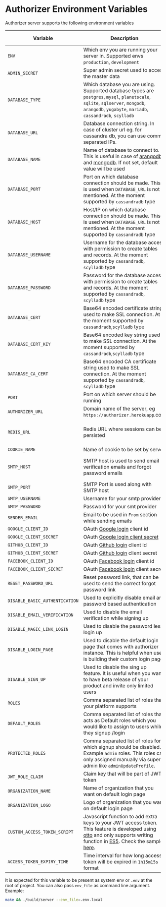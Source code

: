 # Authorizer Environment Variables

Authorizer server supports the following environment variables

| Variable                       | Description                                                                                                                                                                                                                                                                                                                        | Required | Default Value                                             |
| ------------------------------ | ---------------------------------------------------------------------------------------------------------------------------------------------------------------------------------------------------------------------------------------------------------------------------------------------------------------------------------- | -------- | --------------------------------------------------------- |
| `ENV`                          | Which env you are running your server in. Supported envs `production`, `development`                                                                                                                                                                                                                                               | true     | `production`                                              |
| `ADMIN_SECRET`                 | Super admin secret used to access the master data                                                                                                                                                                                                                                                                                  | true     |                                                           |
| `DATABASE_TYPE`                | Which database you are using. Supported database types are `postgres`, `mysql`, `planetscale`, `sqlite`, `sqlserver`, `mongodb`, `arangodb`, `yugabyte`, `mariadb`, `cassandradb`, `scylladb`                                                                                                                                      | true     |                                                           |
| `DATABASE_URL`                 | Database connection string. In case of cluster url eg. for cassandra db, you can use comma  separated IPs.                                                                                                                                                                                                                         | true     |                                                           |
| `DATABASE_NAME`                | Name of database to connect to. This is useful in case of [arangodb](https://www.arangodb.com/) and [mongodb](https://www.mongodb.com/). If not set, default value will be used                                                                                                                                                    | false    | `authorizer`                                              |
| `DATABASE_PORT`                | Port on which database connection should be made. This is used when `DATABASE_URL` is not mentioned. At the moment supported by `cassandradb` type                                                                                                                                                                                 | false    |                                                           |
| `DATABASE_HOST`                | Host/IP on which database connection should be made. This is used when `DATABASE_URL` is not mentioned. At the moment supported by `cassandradb` type                                                                                                                                                                              | false    |                                                           |
| `DATABASE_USERNAME`            | Username for the database access with permission to create tables and records. At the moment supported by `cassandradb`, `scylladb` type                                                                                                                                                                                           | false    |                                                           |
| `DATABASE_PASSWORD`            | Password for the database access with permission to create tables and records. At the moment supported by `cassandradb`, `scylladb` type                                                                                                                                                                                           | false    |                                                           |
| `DATABASE_CERT`                | Base64 encoded certificate string used to make SSL connection. At the moment supported by `cassandradb`,`scylladb` type                                                                                                                                                                                                            | false    |                                                           |
| `DATABASE_CERT_KEY`            | Base64 encoded key string used to make SSL connection. At the moment supported by `cassandradb`,`scylladb` type                                                                                                                                                                                                                    | false    |                                                           |
| `DATABASE_CA_CERT`             | Base64 encoded CA certificate string used to make SSL connection. At the moment supported by `cassandradb`, `scylladb` type                                                                                                                                                                                                        | false    |                                                           |
| `PORT`                         | Port on which server should be running                                                                                                                                                                                                                                                                                             | true     | 8080                                                      |
| `AUTHORIZER_URL`               | Domain name of the server, eg `https://authorizer.herokuapp`.com                                                                                                                                                                                                                                                                   | false    |                                                           |
| `REDIS_URL`                    | Redis URL where sessions can be persisted                                                                                                                                                                                                                                                                                          | false    | sessions will be stored in memory                         |
| `COOKIE_NAME`                  | Name of cookie to be set by server                                                                                                                                                                                                                                                                                                 | true     | authorizer                                                |
| `SMTP_HOST`                    | SMTP host is used to send email verification emails and forgot password emails                                                                                                                                                                                                                                                     | false    | If not set email sending can fail                         |
| `SMTP_PORT`                    | SMTP Port is used along with SMTP host                                                                                                                                                                                                                                                                                             | false    |                                                           |
| `SMTP_USERNAME`                | Username for your smtp provider                                                                                                                                                                                                                                                                                                    | false    |                                                           |
| `SMTP_PASSWORD`                | Password for your smt provider                                                                                                                                                                                                                                                                                                     | false    |                                                           |
| `SENDER_EMAIL`                 | Email to be used in `From` section while sending emails                                                                                                                                                                                                                                                                            | false    |                                                           |
| `GOOGLE_CLIENT_ID`             | OAuth [Google login](https://developers.google.com/identity/sign-in/web/sign-in) client id                                                                                                                                                                                                                                         | false    |                                                           |
| `GOOGLE_CLIENT_SECRET`         | OAuth [Google login client secret](https://developers.google.com/identity/sign-in/web/sign-in)                                                                                                                                                                                                                                     | false    |                                                           |
| `GITHUB_CLIENT_ID`             | OAuth [Github login](https://docs.github.com/en/rest/guides/basics-of-authentication) client id                                                                                                                                                                                                                                    | false    |                                                           |
| `GITHUB_CLIENT_SECRET`         | OAuth [Github login](https://docs.github.com/en/rest/guides/basics-of-authentication) client secret                                                                                                                                                                                                                                | false    |
| `FACEBOOK_CLIENT_ID`           | OAuth [Facebook login](https://docs.github.com/en/rest/guides/basics-of-authentication) client id                                                                                                                                                                                                                                  | false    |                                                           |
| `FACEBOOK_CLIENT_SECRET`       | OAuth [Facebook login](https://docs.github.com/en/rest/guides/basics-of-authentication) client secret                                                                                                                                                                                                                              | false    |                                                           |
| `RESET_PASSWORD_URL`           | Reset password link, that can be used to send the correct forgot password link                                                                                                                                                                                                                                                     | true     | `/reset-password`                                         |
| `DISABLE_BASIC_AUTHENTICATION` | Used to explicitly disable email and password based authentication                                                                                                                                                                                                                                                                 | false    | false                                                     |
| `DISABLE_EMAIL_VERIFICATION`   | Used to disable the email verification while signing up                                                                                                                                                                                                                                                                            | false    | false                                                     |
| `DISABLE_MAGIC_LINK_LOGIN`     | Used to disable the password less login up                                                                                                                                                                                                                                                                                         | false    | false                                                     |
| `DISABLE_LOGIN_PAGE`           | Used to disable the default login page that comes with authorizer instance. This is helpful when user is building their custom login page                                                                                                                                                                                          | false    | false                                                     |
| `DISABLE_SIGN_UP`              | Used to disable the sing up feature. It is useful when you want to have beta release of your product and invite only limited users                                                                                                                                                                                                 | false    | false                                                     |
| `ROLES`                        | Comma separated list of roles that your platform supports                                                                                                                                                                                                                                                                          | true     | `user,admin`                                              |
| `DEFAULT_ROLES`                | Comma separated list of roles that acts as Default roles which you would like to assign to users while they signup /login                                                                                                                                                                                                          | true     | `[user]`                                                  |
| `PROTECTED_ROLES`              | Comma separated list of roles for which signup should be disabled. Example `admin` roles. This roles can only assigned manually via super admin like `adminUpdateProfile`.                                                                                                                                                         | false    |                                                           |
| `JWT_ROLE_CLAIM`               | Claim key that will be part of JWT token                                                                                                                                                                                                                                                                                           | true     | `role`                                                    |
| `ORGANIZATION_NAME`            | Name of organization that you want on default login page                                                                                                                                                                                                                                                                           | false    | `Authorizer`                                              |
| `ORGANIZATION_LOGO`            | Logo of organization that you want on default login page                                                                                                                                                                                                                                                                           | false    | [Authorizer Logo](https://authorizer.dev/images/logo.png) |
| `CUSTOM_ACCESS_TOKEN_SCRIPT`   | Javascript function to add extra keys to your JWT access token. This feature is developed using [otto](https://github.com/robertkrimen/otto) and only supports writing function in [ES5](https://en.wikipedia.org/wiki/ECMAScript). Check the sample [here](https://github.com/authorizerdev/authorizer/blob/main/.env.sample#L3). | false    |
| `ACCESS_TOKEN_EXPIRY_TIME`     | Time interval for how long access token will be expired in `1h15m15s` format                                                                                                                                                                                                                                                       | false    | `30m`                                                     |

It is expected for this variable to be present as system env or `.env` at the root of project. You can also pass `env_file` as command line argument. Example:

```sh
make && ./build/server --env_file=.env.local
```
